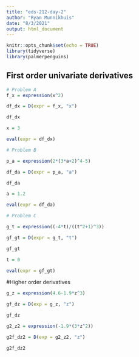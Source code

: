 ```yaml
---
title: "eds-212-day-2"
author: "Ryan Munnikhuis"
date: "8/3/2021"
output: html_document
---
```


```r
knitr::opts_chunk$set(echo = TRUE)
library(tidyverse)
library(palmerpenguins)
```

## First order univariate derivatives

```r
# Problem A
f_x = expression(x^2)

df_dx = D(expr = f_x, "x")

df_dx

x = 3

eval(expr = df_dx)

```

```r
# Problem B

p_a = expression(2*(3*a+2)^4-5)

df_da = D(expr = p_a, "a")

df_da 

a = 1.2

eval(expr = df_da)

```

```r
# Problem C 

g_t = expression((-4*t)/((t^2+1)^3))

gf_gt = D(expr = g_t, "t")

gf_gt

t = 0

eval(expr = gf_gt)

```
#Higher order derivatives 
```r
g_z = expression(4.6-1.9*z^3)

gf_dz = D(exp = g_z, "z")

gf_dz

g2_z2 = expression(-1.9*(3*z^2))

g2f_dz2 = D(exp = g2_z2, "z")

g2f_dz2

```

